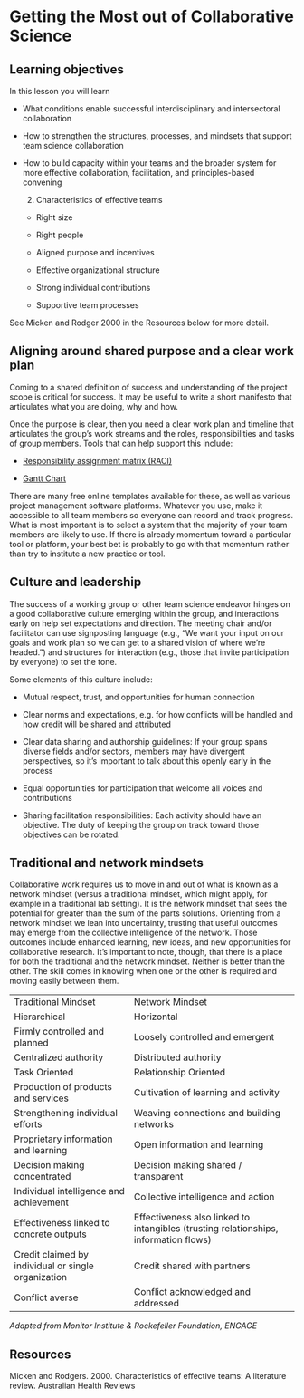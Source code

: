 # Getting the Most out of Collaborative Science

## Learning objectives

In this lesson you will learn

* What conditions enable successful interdisciplinary and intersectoral collaboration

* How to strengthen the structures, processes, and mindsets that support team science collaboration

* How to build capacity within your teams and the broader system for more effective collaboration, facilitation, and principles-based convening

    2. Characteristics of effective teams

    * Right size

    * Right people

    * Aligned purpose and incentives

    * Effective organizational structure

    * Strong individual contributions

    * Supportive team processes

See Micken and Rodger 2000 in the Resources below for more detail.

## Aligning around shared purpose and a clear work plan

Coming to a shared definition of success and understanding of the project scope is critical for success. It may be useful to write a short manifesto that articulates what you are doing, why and how.

Once the purpose is clear, then you need a clear work plan and timeline that articulates the group’s work streams and the roles, responsibilities and tasks of group members. Tools that can help support this include:

* [Responsibility assignment matrix (RACI)](https://en.wikipedia.org/wiki/Responsibility_assignment_matrix)

* [Gantt Chart](https://en.wikipedia.org/wiki/Gantt_chart)

There are many free online templates available for these, as well as various project management software platforms. Whatever you use, make it accessible to all team members so everyone can record and track progress. What is most important is to select a system that the majority of your team members are likely to use. If there is already momentum toward a particular tool or platform, your best bet is probably to go with that momentum rather than try to institute a new practice or tool. 

## Culture and leadership

The success of a working group or other team science endeavor hinges on a good collaborative culture emerging within the group, and interactions early on help set expectations and direction. The meeting chair and/or facilitator can use signposting language (e.g., "We want your input on our goals and work plan so we can get to a shared vision of where we’re headed.") and structures for interaction (e.g., those that invite participation by everyone) to set the tone.

Some elements of this culture include:

* Mutual respect, trust, and opportunities for human connection

* Clear norms and expectations, e.g. for how conflicts will be handled and how credit will be shared and attributed

* Clear data sharing and authorship guidelines: If your group spans diverse fields and/or sectors, members may have divergent perspectives, so it’s important to talk about this openly early in the process

* Equal opportunities for participation that welcome all voices and contributions

* Sharing facilitation responsibilities: Each activity should have an objective. The duty of keeping the group on track toward those objectives can be rotated.

## Traditional and network mindsets

Collaborative work requires us to move in and out of what is known as a network mindset (versus a traditional mindset, which might apply, for example in a traditional lab setting). It is the network mindset that sees the potential for greater than the sum of the parts solutions. Orienting from a network mindset we lean into uncertainty, trusting that useful outcomes may emerge from the collective intelligence of the network. Those outcomes include enhanced learning, new ideas, and new opportunities for collaborative research. It’s important to note, though, that there is a place for both the traditional and the network mindset. Neither is better than the other. The skill comes in knowing when one or the other is required and moving easily between them. 

<table>
  <tr>
    <td>Traditional Mindset</td>
    <td>Network Mindset </td>
  </tr>
  <tr>
    <td>Hierarchical </td>
    <td>Horizontal </td>
  </tr>
  <tr>
    <td>Firmly controlled and planned</td>
    <td>Loosely controlled and emergent</td>
  </tr>
  <tr>
    <td>Centralized authority</td>
    <td>Distributed authority</td>
  </tr>
  <tr>
    <td>Task Oriented</td>
    <td>Relationship Oriented</td>
  </tr>
  <tr>
    <td>Production of products and services </td>
    <td>Cultivation of learning and activity </td>
  </tr>
  <tr>
    <td>Strengthening individual efforts</td>
    <td>Weaving connections and building networks </td>
  </tr>
  <tr>
    <td>Proprietary information and learning </td>
    <td>Open information and learning</td>
  </tr>
  <tr>
    <td>Decision making concentrated</td>
    <td>Decision making shared / transparent</td>
  </tr>
  <tr>
    <td>Individual intelligence and achievement</td>
    <td>Collective intelligence and action </td>
  </tr>
  <tr>
    <td>Effectiveness linked to concrete outputs</td>
    <td>Effectiveness also linked to intangibles (trusting relationships, information flows)</td>
  </tr>
  <tr>
    <td>Credit claimed by individual or single organization</td>
    <td>Credit shared with partners</td>
  </tr>
  <tr>
    <td>Conflict averse</td>
    <td>Conflict acknowledged and addressed</td>
  </tr>
</table>


*Adapted from Monitor Institute & Rockefeller Foundation, ENGAGE*

## Resources

Micken and Rodgers. 2000. Characteristics of effective teams: A literature review. Australian Health Reviews

